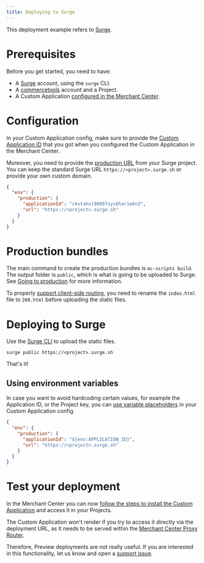 ```yaml
---
title: Deploying to Surge
---
```


This deployment example refers to [Surge](https://surge.sh/).

# Prerequisites

Before you get started, you need to have:

- A [Surge](https://surge.sh) account, using the `surge` CLI.
- A [commercetools](https://docs.commercetools.com/getting-started) account and a Project.
- A Custom Application [configured in the Merchant Center](https://docs.commercetools.com/merchant-center/managing-custom-applications).

# Configuration

In your Custom Application config, make sure to provide the [Custom Application ID](/api-reference/application-config#envproductionapplicationid) that you got when you configured the Custom Application in the Merchant Center.

Moreover, you need to provide the [production URL](/api-reference/application-config#envproductionurl) from your Surge project. You can keep the standard Surge URL `https://<project>.surge.sh` or provide your own custom domain.

```json title="custom-application-config.json"
{
  "env": {
    "production": {
      "applicationId": "ckvtahxl90097sys6har1e6n3",
      "url": "https://<project>.surge.sh"
    }
  }
}
```

# Production bundles

The main command to create the production bundles is `mc-scripts build`. The output folder is `public`, which is what is going to be uploaded to Surge.<br />
See [Going to production](/development/going-to-production) for more information.

<Info>

To properly [support client-side routing](https://surge.sh/help/adding-a-200-page-for-client-side-routing), you need to rename the `index.html` file to `200.html` before uploading the static files.

</Info>

# Deploying to Surge

Use the [Surge CLI](https://www.npmjs.com/package/surge) to upload the static files.

```console
surge public https://<project>.surge.sh
```

That's it!

## Using environment variables

In case you want to avoid hardcoding certain values, for example the Application ID, or the Project key, you can [use variable placeholders](/api-reference/application-config#using-variable-placeholders) in your Custom Application config.

```json title="custom-application-config.json" highlightLines="4"
{
  "env": {
    "production": {
      "applicationId": "${env:APPLICATION_ID}",
      "url": "https://<project>.surge.sh"
    }
  }
}
```

# Test your deployment

In the Merchant Center you can now [follow the steps to install the Custom Application](https://docs.commercetools.com/merchant-center/managing-custom-applications) and access it in your Projects.

<Warning>

The Custom Application won't render if you try to access it directly via the deployment URL, as it needs to be served within the [Merchant Center Proxy Router](/concepts/merchant-center-proxy-router).

Therefore, Preview deployments are not really useful. If you are interested in this functionality, let us know and open a [support issue](https://github.com/commercetools/merchant-center-application-kit/issues/new/choose).

</Warning>
